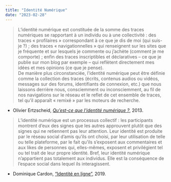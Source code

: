 ```yaml
---
title: "Identité Numérique"
date: "2023-02-28"
---
```


> L’identité numérique est constituée de la somme des traces numériques se rapportant à un individu ou à une collectivité : des traces « profilaires » correspondant à ce que je dis de moi (qui suis-je ?) ; des traces « navigationnelles » qui renseignent sur les sites que je fréquente et sur lesquels je commente ou j’achète (comment je me comporte) ; enfin des traces inscriptibles et déclaratives – ce que je publie sur mon blog par exemple – qui reflètent directement mes idées et mes opinions (ce que je pense).  
> De manière plus circonstanciée, l’identité numérique peut être définie comme la collection des traces (écrits, contenus audios ou vidéos, messages sur des forums, identifiants de connexion, etc.) que nous laissons derrière nous, consciemment ou inconsciemment, au fil de nos navigations sur le réseau et le reflet de cet ensemble de traces, tel qu’il apparaît « remixé » par les moteurs de recherche.  

- Olivier Ertzscheid, [*Qu'est-ce que l'identité numérique ?*](https://books.openedition.org/oep/405), 2013.

> L’identité numérique est un processus collectif : les participants montrent d’eux des signes que les autres approuvent plutôt que des signes qui ne retiennent pas leur attention. Leur identité est produite par le réseau social d’amis qu’ils ont choisi, par leur utilisation de telle ou telle plateforme, par le fait qu’ils s’exposent aux commentaires et aux likes de personnes qui, elles-mêmes, exposent et privilégient tel ou tel trait de leur propre identité. Bref, leur identité numérique n’appartient pas totalement aux individus. Elle est la conséquence de l’espace social dans lequel ils interagissent.  

- Dominique Cardon, ["Identité en ligne"](https://www.cairn.info/culture-numerique--9782724623659-page-176.htm), 2019.